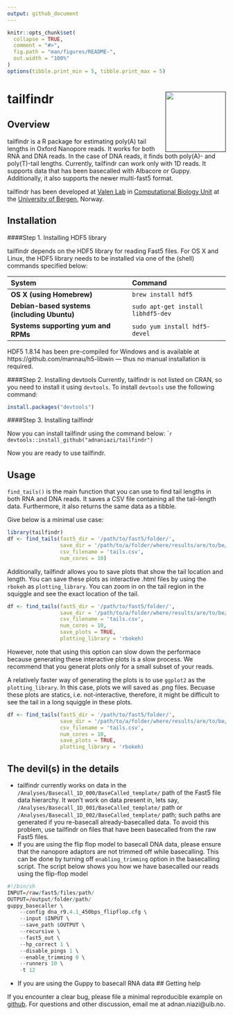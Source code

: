 ```yaml
---
output: github_document
---
```


<!-- README.md is generated from README.Rmd. Please edit that file -->

```r
knitr::opts_chunk$set(
  collapse = TRUE,
  comment = "#>",
  fig.path = "man/figures/README-",
  out.width = "100%"
)
options(tibble.print_min = 5, tibble.print_max = 5)
```

# tailfindr <a href=''><img src='man/figures/tailfindr-logo.png' align="right" height="139" /></a>

<!-- badges: start -->

<!-- badges: end -->

## Overview

tailfindr is a R package for estimating poly(A) tail lengths in Oxford Nanopore reads. It works for both RNA and DNA reads. In the case of DNA reads, it finds both poly(A)- and poly(T)-tail lengths. Currently, tailfindr can work only with 1D reads. It supports data that has been basecalled with Albacore or Guppy. Additionally, it also supports the newer multi-fast5 format.

tailfindr has been developed at [Valen Lab](http://valenlab.com/) in [Computational Biology Unit](https://www.cbu.uib.no/) at the [University of Bergen](https://www.uib.no/), Norway.

## Installation

####Step 1. Installing HDF5 library

tailfindr depends on the HDF5 library for reading Fast5 files. For OS X and Linux, the HDF5 library needs to be installed via one of the (shell) commands specified below:

| System                                    | Command
|:------------------------------------------|:---------------------------------|
|**OS X (using Homebrew)**                  | `brew install hdf5`
|**Debian-based systems (including Ubuntu)**| `sudo apt-get install libhdf5-dev` 
|**Systems supporting yum and RPMs**        | `sudo yum install hdf5-devel`

HDF5 1.8.14 has been pre-compiled for Windows and is available at https://github.com/mannau/h5-libwin &mdash; thus no manual installation is required.

####Step 2. Installing devtools
Currently, tailfindr is not listed on CRAN, so you need to install it using `devtools`. To install `devtools` use the following command:

```r
install.packages("devtools")
```

####Step 3. Installing tailfindr

Now you can install tailfindr using the command below:
````r
devtools::install_github("adnaniazi/tailfindr")
```

Now you are ready to use tailfindr.

## Usage
`find_tails()` is the main function that you can use to find tail lengths in both RNA and DNA reads. It saves a CSV file containing all the tail-length data. Furthermore, it also returns the same data as a tibble. 

Give below is a minimal use case:

```r
library(tailfindr)
df <- find_tails(fast5_dir = '/path/to/fast5/folder/',
                 save_dir = '/path/to/a/folder/where/results/are/to/be/stored/',
                 csv_filename = 'tails.csv',
                 num_cores = 10)
```

Additionally, tailfindr allows you to save plots that show the tail location and length. You can save these plots as interactive .html files by using the `rbokeh` as `plotting_library`. You can zoom in on the tail region in the squiggle and see the exact location of the tail.

```r
df <- find_tails(fast5_dir = '/path/to/fast5/folder/',
                 save_dir = '/path/to/a/folder/where/results/are/to/be/stored/',
                 csv_filename = 'tails.csv',
                 num_cores = 10,
                 save_plots = TRUE,
                 plotting_library = 'rbokeh)
```
However, note that using this option can slow down the performace because generating these interactive plots is a slow process. We recommend that you generat plots only for a small subset of your reads.

A relatively faster way of generating the plots is to use `ggplot2` as the `plotting_library`. In this case, plots we will saved as .png files. Becuase these plots are statics, i.e. not-interactive, therefore, it might be difficult to see the tail in a long squiggle in these plots. 

```r
df <- find_tails(fast5_dir = '/path/to/fast5/folder/',
                 save_dir = '/path/to/a/folder/where/results/are/to/be/stored/',
                 csv_filename = 'tails.csv',
                 num_cores = 10,
                 save_plots = TRUE,
                 plotting_library = 'rbokeh)
```

## The devil(s) in the details
* tailfindr currently works on data in the `/Analyses/Basecall_1D_000/BaseCalled_template/` path of the Fast5 file data hierarchy. It won't work on data present in, lets say, `/Analyses/Basecall_1D_001/BaseCalled_template/` path or `/Analyses/Basecall_1D_002/BaseCalled_template/` path; such paths are generated if you re-basecall already-basecalled data. To avoid this problem, use tailfindr on files that have been basecalled from the raw Fast5 files.
* If you are using the flip flop model to basecall DNA data, please ensure that the nanopore adaptors are not trimmed off while basecalling. This can be done by turning off `enabling_trimming` option in the basecalling script. The script below shows you how we have basecalled our reads using the flip-flop model

```r
#!/bin/sh
INPUT=/raw/fast5/files/path/
OUTPUT=/output/folder/path/
guppy_basecaller \
    --config dna_r9.4.1_450bps_flipflop.cfg \
    --input $INPUT \
    --save_path $OUTPUT \
    --recursive \
    --fast5_out \
    --hp_correct 1 \
    --disable_pings 1 \
    --enable_trimming 0 \
    --runners 10 \
    -t 12 
```
* If you are using the Guppy to basecall RNA data
## Getting help

If you encounter a clear bug, please file a minimal reproducible example on [github](https://github.com/adnaniazi/tailfindr/issues). For questions and other discussion, email me at adnan.niazi@uib.no.

